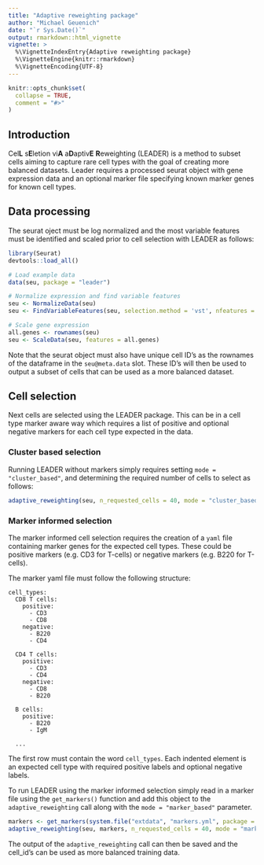 ```yaml
---
title: "Adaptive reweighting package"
author: "Michael Geuenich"
date: "`r Sys.Date()`"
output: rmarkdown::html_vignette
vignette: >
  %\VignetteIndexEntry{Adaptive reweighting package}
  %\VignetteEngine{knitr::rmarkdown}
  %\VignetteEncoding{UTF-8}
---
```


```r
knitr::opts_chunk$set(
  collapse = TRUE,
  comment = "#>"
)
```

## Introduction

Cel**L** s**E**letion vi**A** a**D**aptiv**E** **R**eweighting (LEADER) is a method to subset cells aiming to capture rare cell types with the goal of creating more balanced datasets. Leader requires a processed seurat object with gene expression data and an optional marker file specifying known marker genes for known cell types.

## Data processing

The seurat oject must be log normalized and the most variable features must be identified and scaled prior to cell selection with LEADER as follows:

```r
library(Seurat)
devtools::load_all()

# Load example data
data(seu, package = "leader")

# Normalize expression and find variable features
seu <- NormalizeData(seu)
seu <- FindVariableFeatures(seu, selection.method = 'vst', nfeatures = 2000)

# Scale gene expression
all.genes <- rownames(seu)
seu <- ScaleData(seu, features = all.genes)
```

Note that the seurat object must also have unique cell ID's as the rownames of the dataframe in the `seu@meta.data` slot. These ID's will then be used to output a subset of cells that can be used as a more balanced dataset.

## Cell selection

Next cells are selected using the LEADER package. This can be in a cell type marker aware way which requires a list of positive and optional negative markers for each cell type expected in the data.

### Cluster based selection

Running LEADER without markers simply requires setting `mode = "cluster_based"`, and determining the required number of cells to select as follows:

```r
adaptive_reweighting(seu, n_requested_cells = 40, mode = "cluster_based")
```

### Marker informed selection

The marker informed cell selection requires the creation of a `yaml` file containing marker genes for the expected cell types. These could be positive markers (e.g. CD3 for T-cells) or negative markers (e.g. B220 for T-cells).

The marker yaml file must follow the following structure:

    cell_types:
      CD8 T cells:
        positive:
          - CD3
          - CD8
        negative:
          - B220
          - CD4
      
      CD4 T cells:
        positive:
          - CD3
          - CD4
        negative:
          - CD8
          - B220
          
      B cells:
        positive:
          - B220
          - IgM
      
      ...

The first row must contain the word `cell_types`. Each indented element is an expected cell type with required positive labels and optional negative labels.

To run LEADER using the marker informed selection simply read in a marker file using the `get_markers()` function and add this object to the `adaptive_reweighting` call along with the `mode = "marker_based"` parameter.

```r
markers <- get_markers(system.file("extdata", "markers.yml", package = "leader"))
adaptive_reweighting(seu, markers, n_requested_cells = 40, mode = "marker_based")
```

The output of the `adaptive_reweighting` call can then be saved and the cell_id's can be used as more balanced training data.

